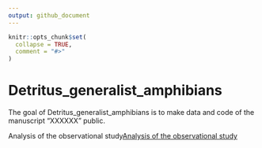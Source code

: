 ```yaml
---
output: github_document
---
```


<!-- README.md is generated from README.Rmd. Please edit that file -->

```r
knitr::opts_chunk$set(
  collapse = TRUE,
  comment = "#>"
)
```

# Detritus_generalist_amphibians

<!-- badges: start -->
<!-- badges: end -->

The goal of Detritus_generalist_amphibians is to make data and code of the manuscript "XXXXXX" public.

Analysis of the observational study[Analysis of the observational study](https://github.com/RodolfoPelinson/Detritus_generalist_amphibians/blob/master/scripts/Observational_study.md)